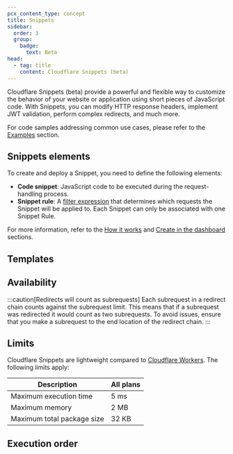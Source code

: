 ```yaml
---
pcx_content_type: concept
title: Snippets
sidebar:
  order: 3
  group:
    badge:
      text: Beta
head:
  - tag: title
    content: Cloudflare Snippets (beta)
---
```



Cloudflare Snippets (beta) provide a powerful and flexible way to customize the behavior of your website or application using short pieces of JavaScript code. With Snippets, you can modify HTTP response headers, implement <GlossaryTooltip term="JSON web token (JWT)" prepend="JSON web token (JWT) is ">JWT</GlossaryTooltip> validation, perform complex <GlossaryTooltip term="redirect">redirects,</GlossaryTooltip> and much more.

For code samples addressing common use cases, please refer to the [Examples](/rules/snippets/examples/) section.

## Snippets elements

To create and deploy a Snippet, you need to define the following elements:

- **Code snippet**: JavaScript code to be executed during the request-handling process.
- **Snippet rule**: A [filter expression](/ruleset-engine/rules-language/expressions/) that determines which requests the Snippet will be applied to. Each Snippet can only be associated with one Snippet Rule.

For more information, refer to the [How it works](/rules/snippets/how-it-works/) and [Create in the dashboard](/rules/snippets/create-dashboard/) sections.

## Templates

<Render file="rules-templates" />

## Availability

<FeatureTable id="rules.snippets" />

:::caution[Redirects will count as subrequests]
Each <GlossaryTooltip term="Snippets subrequest" prepend="A subrequest is ">subrequest</GlossaryTooltip> in a redirect chain counts against the subrequest limit. This means that if a subrequest was redirected it would count as two subrequests. To avoid issues, ensure that you make a subrequest to the end location of the redirect chain.
:::

## Limits

Cloudflare Snippets are lightweight compared to [Cloudflare Workers](/workers/). The following limits apply:

| Description                | All plans |
| -------------------------- | --------- |
| Maximum execution time     | 5 ms      |
| Maximum memory             | 2 MB      |
| Maximum total package size | 32 KB     |

## Execution order

<Render file="product-execution-order" />
